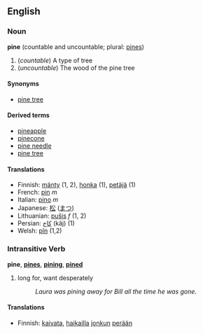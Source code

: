 ==English==
===Noun===
'''pine''' (countable and uncountable; plural: [[pines]])

# (''countable'') A type of tree
# (''uncountable'') The wood of the pine tree

====Synonyms====
*[[pine tree]]

====Derived terms====
*[[pineapple]]<!-- check if these are actually related -->
*[[pinecone]]
*[[pine needle]]
*[[pine tree]]

====Translations====
*Finnish: [[mänty]] (1, 2), [[honka]] (1), [[petäjä]] (1)
*French: [[pin#French|pin]] ''m''
*Italian: [[pino]] ''m''
*Japanese: [[松]] ([[まつ]])
*Lithuanian: [[pušis]] ''f'' (1, 2)
*Persian: [[کاج]] (kâj) (1)
*Welsh: [[pîn]] (1,2)

===Intransitive Verb===
'''pine''', '''[[pines]]''', '''[[pining]]''', '''[[pined]]'''

# long for, want desperately
#: ''Laura was pining away for Bill all the time he was gone.''

====Translations====
*Finnish: [[kaivata]], [[haikailla]] [[joku#Finnish|jonkun]] [[perä|perään]]